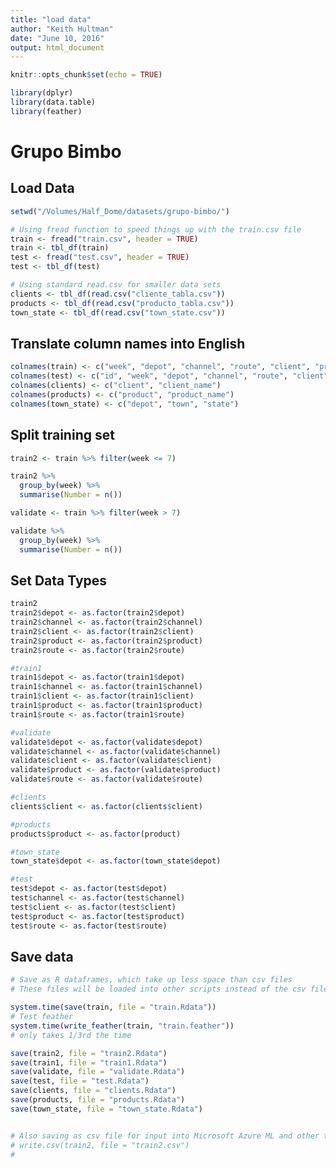 ```yaml
---
title: "load data"
author: "Keith Hultman"
date: "June 10, 2016"
output: html_document
---
```


```r
knitr::opts_chunk$set(echo = TRUE)

library(dplyr)
library(data.table)
library(feather)
```

# Grupo Bimbo

## Load Data

```r
setwd("/Volumes/Half_Dome/datasets/grupo-bimbo/")

# Using fread function to speed things up with the train.csv file
train <- fread("train.csv", header = TRUE)
train <- tbl_df(train)
test <- fread("test.csv", header = TRUE)
test <- tbl_df(test)

# Using standard read.csv for smaller data sets
clients <- tbl_df(read.csv("cliente_tabla.csv"))
products <- tbl_df(read.csv("producto_tabla.csv"))
town_state <- tbl_df(read.csv("town_state.csv"))
```

## Translate column names into English

```r
colnames(train) <- c("week", "depot", "channel", "route", "client", "product", "sales_units", "sales", "returns_units", "returns", "demand")
colnames(test) <- c("id", "week", "depot", "channel", "route", "client", "product")
colnames(clients) <- c("client", "client_name")
colnames(products) <- c("product", "product_name")
colnames(town_state) <- c("depot", "town", "state")
```

## Split training set

```r
train2 <- train %>% filter(week <= 7)

train2 %>% 
  group_by(week) %>%
  summarise(Number = n())

validate <- train %>% filter(week > 7)

validate %>% 
  group_by(week) %>%
  summarise(Number = n())
```

## Set Data Types

```r
train2
train2$depot <- as.factor(train2$depot)
train2$channel <- as.factor(train2$channel)
train2$client <- as.factor(train2$client)
train2$product <- as.factor(train2$product)
train2$route <- as.factor(train2$route)

#train1
train1$depot <- as.factor(train1$depot)
train1$channel <- as.factor(train1$channel)
train1$client <- as.factor(train1$client)
train1$product <- as.factor(train1$product)
train1$route <- as.factor(train1$route)

#validate
validate$depot <- as.factor(validate$depot)
validate$channel <- as.factor(validate$channel)
validate$client <- as.factor(validate$client)
validate$product <- as.factor(validate$product)
validate$route <- as.factor(validate$route)

#clients
clients$client <- as.factor(clients$client)

#products
products$product <- as.factor(product)

#town_state
town_state$depot <- as.factor(town_state$depot)

#test
test$depot <- as.factor(test$depot)
test$channel <- as.factor(test$channel)
test$client <- as.factor(test$client)
test$product <- as.factor(test$product)
test$route <- as.factor(test$route)
```

## Save data

```r
# Save as R dataframes, which take up less space than csv files
# These files will be loaded into other scripts instead of the csv files

system.time(save(train, file = "train.Rdata"))
# Test feather
system.time(write_feather(train, "train.feather"))
# only takes 1/3rd the time 

save(train2, file = "train2.Rdata")
save(train1, file = "train1.Rdata")
save(validate, file = "validate.Rdata")
save(test, file = "test.Rdata")
save(clients, file = "clients.Rdata")
save(products, file = "products.Rdata")
save(town_state, file = "town_state.Rdata")


# Also saving as csv file for input into Microsoft Azure ML and other tools
# write.csv(train2, file = "train2.csv")
# 
```